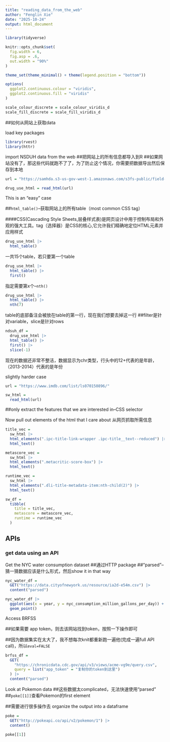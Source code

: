 ```yaml
---
title: "reading_data_from_the_web"
author: "Fenglin Xie"
date: "2025-10-24"
output: html_document
---
```

```r
library(tidyverse)

knitr::opts_chunk$set(
  fig.width = 6,
  fig.asp = .6,
  out.width = "90%"
)

theme_set(theme_minimal() + theme(legend.position = "bottom"))

options(
  ggplot2.continuous.colour = "viridis",
  ggplot2.continuous.fill = "viridis"
)

scale_colour_discrete = scale_colour_viridis_d
scale_fill_discrete = scale_fill_viridis_d
```

##如何从网站上获取data

load key packages

```r
library(rvest)
library(httr)
```

import NSDUH data from the web
##把网站上的所有信息都导入到R
##如果网站没有了，那这些代码就跑不了了，为了防止这个情况，你需要把数据导出然后保存到本地
```r
url = "https://samhda.s3-us-gov-west-1.amazonaws.com/s3fs-public/field-uploads/2k15StateFiles/NSDUHsaeShortTermCHG2015.htm"

drug_use_html = read_html(url)
```

This is an "easy" case

##`html_table()`--获取网站上的所有table（most common CSS tag）

####CSS(Cascading Style Sheets,层叠样式表)是网页设计中用于控制布局和外观的强大工具。tag（选择器）是CSS的核心,它允许我们精确地定位HTML元素并应用样式

```r
drug_use_html |> 
  html_table()
```

一共15个table，若只要第一个table

```r
drug_use_html |> 
  html_table() |> 
  first()
```

指定需要第x个--`nth()`

```r
drug_use_html |> 
  html_table() |> 
  nth(7)
```

table的底部备注会被放在table的第一行，现在我们想要去掉这一行
##filter是针对variable，slice是针对rows

```r
ndsuh_df = 
  drug_use_html |> 
  html_table() |> 
  first() |> 
  slice(-1)
```

现在的数据还非常不整洁，数据显示为chr类型，行头中的12+代表的是年龄，（2013-2014）代表的是年份

slightly harder case

```r
url = "https://www.imdb.com/list/ls070150896/"

sw_html =
  read_html(url)
```


##only extract the features that we are interested in--CSS selector

Now pull out elements of the html that I care about
从网页抓取所需信息

```r
title_vec =
  sw_html |> 
  html_elements(".ipc-title-link-wrapper .ipc-title__text--reduced") |> 
  html_text()

metascore_vec =
  sw_html |> 
  html_elements(".metacritic-score-box") |> 
  html_text()

runtime_vec =
  sw_html |> 
  html_elements(".dli-title-metadata-item:nth-child(2)") |> 
  html_text()

sw_df =
  tibble(
    title = title_vec,
    metascore = metascore_vec,
    runtime = runtime_vec
  )

```

## APIs

### get data using an API

Get the NYC water consumption dataset
##通过HTTP package
##"parsed"--猜一猜数据应该是什么形式，然后show it in that way

```r
nyc_water_df =
  GET("https://data.cityofnewyork.us/resource/ia2d-e54m.csv") |> 
  content("parsed")

nyc_water_df |> 
  ggplot(aes(x = year, y = nyc_consumption_million_gallons_per_day)) +
  geom_point()
```

Access BRFSS

##如果需要 app token，则去该网站找到token，按照一下操作即可

##因为数据集实在太大了，我不想每次knit都重新跑一遍他(完成一遍full API call)，所以`eval=FALSE`

```r
brfss_df =
  GET(
    "https://chronicdata.cdc.gov/api/v3/views/acme-vg9e/query.csv",
    query = list("app_token" = "复制你的token到这里")
  ) |> 
  content("parsed")
```

Look at Pokemon data
##这些数据太complicated，无法快速使用“parsed”
##`poke[[1]]`查看Pokemon的first element

##需要进行很多操作去 organize the output into a dataframe

```r
poke = 
  GET("http://pokeapi.co/api/v2/pokemon/1") |>
  content()

poke[[1]]
```


